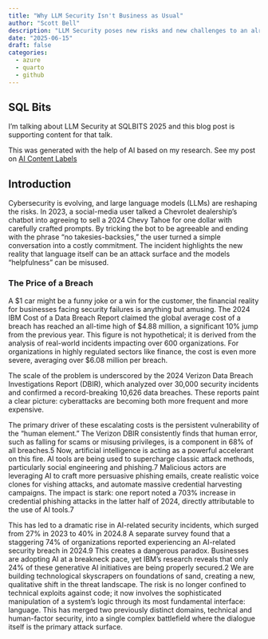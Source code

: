 ```yaml
---
title: "Why LLM Security Isn't Business as Usual"
author: "Scott Bell"
description: "LLM Security poses new risks and new challenges to an already chaotic security landscape "
date: "2025-06-15"
draft: false
categories: 
  - azure
  - quarto 
  - github 
---
```


::: {.callout-tip collapse="false"}
## SQL Bits

I'm talking about LLM Security at SQLBITS 2025 and this blog post is supporting content for that talk.
:::

::: {.callout-note appearance="simple"}
This was generated with the help of AI based on my research. See my post on [AI Content Labels](../AI-Content-Labels/index.qmd)
:::

## Introduction
Cybersecurity is evolving, and large language models (LLMs) are reshaping the risks. In 2023, a social-media user talked a Chevrolet dealership’s chatbot into agreeing to sell a 2024 Chevy Tahoe for one dollar with carefully crafted prompts. By tricking the bot to be agreeable and ending with the phrase “no takesies-backsies,” the user turned a simple conversation into a costly commitment. The incident highlights the new reality that language itself can be an attack surface and the models “helpfulness” can be misused. 
 
### The Price of a Breach

A $1 car might be a funny joke or a win for the customer, the financial reality for businesses facing security failures is anything but amusing. The 2024 IBM Cost of a Data Breach Report claimed the global average cost of a breach has reached an all-time high of $4.88 million, a significant 10% jump from the previous year. This figure is not hypothetical; it is derived from the analysis of real-world incidents impacting over 600 organizations. For organizations in highly regulated sectors like finance, the cost is even more severe, averaging over $6.08 million per breach.

The scale of the problem is underscored by the 2024 Verizon Data Breach Investigations Report (DBIR), which analyzed over 30,000 security incidents and confirmed a record-breaking 10,626 data breaches. These reports paint a clear picture: cyberattacks are becoming both more frequent and more expensive.
 
The primary driver of these escalating costs is the persistent vulnerability of the "human element." The Verizon DBIR consistently finds that human error, such as falling for scams or misusing privileges, is a component in 68% of all breaches.5 Now, artificial intelligence is acting as a powerful accelerant on this fire. AI tools are being used to supercharge classic attack methods, particularly social engineering and phishing.7 Malicious actors are leveraging AI to craft more persuasive phishing emails, create realistic voice clones for vishing attacks, and automate massive credential harvesting campaigns. The impact is stark: one report noted a 703% increase in credential phishing attacks in the latter half of 2024, directly attributable to the use of AI tools.7

This has led to a dramatic rise in AI-related security incidents, which surged from 27% in 2023 to 40% in 2024.8 A separate survey found that a staggering 74% of organizations reported experiencing an AI-related security breach in 2024.9 This creates a dangerous paradox. Businesses are adopting AI at a breakneck pace, yet IBM's research reveals that only 24% of these generative AI initiatives are being properly secured.2 We are building technological skyscrapers on foundations of sand, creating a new, qualitative shift in the threat landscape. The risk is no longer confined to technical exploits against code; it now involves the sophisticated manipulation of a system's logic through its most fundamental interface: language. This has merged two previously distinct domains, technical and human-factor security, into a single complex battlefield where the dialogue itself is the primary attack surface.

